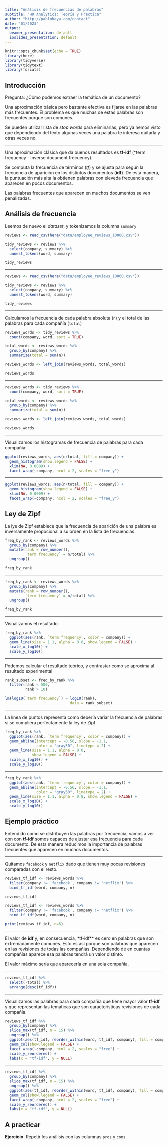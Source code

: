 ```yaml
---
title: "Análisis de frecuencias de palabras"
subtitle: "HR Analytics: Teoría y Práctica"
author: "http://pablohaya.com/contact"
date: "01/2023"
output:
  beamer_presentation: default
  ioslides_presentation: default
---
```


```r
knitr::opts_chunk$set(echo = TRUE)
library(here)
library(tidyverse)
library(tidytext)
library(forcats)
```

## Introducción

Pregunta: ¿Cómo podemos extraer la temática de un documento?

Una aproximación básica pero bastante efectiva es fijarse en las palabras más frecuentes. El problema es que muchas de estas palabras son frecuentes porque son comunes. 

Se pueden utilizar lista de *stop words* para eliminarlas, pero ya hemos visto que dependiendo del texto algunas veces una palabra te interesa quitarla y otras veces no.

---

Una aproximación clásica que da buenos resultados es **tf-idf** (*term frequency - inverse document frecuency).

Se computa la frecuencia de términos (*tf*) y se ajusta para según la frecuencia de aparición en los distintos documentos (**idf**). De esta manera, la puntuación más alta la obtienen palabras con eleveda frecuencia que aparecen en pocos documentos.

Las palabras frecuentes que aparecen en muchos documentos se ven penalizadas.

## Análisis de frecuencia

Leemos de nuevo el *dataset*, y tokenizamos la columna `summary`

```r
reviews <- read_csv(here("data/employee_reviews_10000.csv"))

tidy_reviews <- reviews %>% 
  select(company, summary) %>% 
  unnest_tokens(word, summary)

tidy_reviews
```

---

```r
reviews <- read_csv(here("data/employee_reviews_10000.csv"))

tidy_reviews <- reviews %>% 
  select(company, summary) %>% 
  unnest_tokens(word, summary)

tidy_reviews
```

---

Calculamos la frecuencia de cada palabra absoluta (`n`) y el total de las palabras para cada compañía (`total`)

```r
reviews_words <- tidy_reviews %>%
  count(company, word, sort = TRUE)

total_words <- reviews_words %>% 
  group_by(company) %>% 
  summarize(total = sum(n))

reviews_words <- left_join(reviews_words, total_words)

reviews_words
```

---

```r
reviews_words <- tidy_reviews %>%
  count(company, word, sort = TRUE)

total_words <- reviews_words %>% 
  group_by(company) %>% 
  summarize(total = sum(n))

reviews_words <- left_join(reviews_words, total_words)

reviews_words
```

---

Visualizamos los histogramas de frecuencia de palabras para cada compañia:

```r
ggplot(reviews_words, aes(n/total, fill = company)) +
  geom_histogram(show.legend = FALSE) +
  xlim(NA, 0.0009) +
  facet_wrap(~company, ncol = 2, scales = "free_y")
```
---

```r
ggplot(reviews_words, aes(n/total, fill = company)) +
  geom_histogram(show.legend = FALSE) +
  xlim(NA, 0.0009) +
  facet_wrap(~company, ncol = 2, scales = "free_y")
```

## Ley de Zipf

La lye de Zipf establece que la frecuencia de aparición de una palabra es inversamente propocional a su orden en la lista de frecuencias

```r
freq_by_rank <- reviews_words %>% 
  group_by(company) %>% 
  mutate(rank = row_number(), 
         `term frequency` = n/total) %>%
  ungroup()

freq_by_rank
```

---

```r
freq_by_rank <- reviews_words %>% 
  group_by(company) %>% 
  mutate(rank = row_number(), 
         `term frequency` = n/total) %>%
  ungroup()

freq_by_rank
```

---

Visualizamos el resultado

```r
freq_by_rank %>% 
  ggplot(aes(rank, `term frequency`, color = company)) + 
  geom_line(size = 1.1, alpha = 0.8, show.legend = FALSE) + 
  scale_x_log10() +
  scale_y_log10()
```

---

Podemos calcular el resultado teórico, y contrastar como se aproxima al resultado experimental

```r
rank_subset <- freq_by_rank %>% 
  filter(rank < 500,
         rank > 10)

lm(log10(`term frequency`) ~ log10(rank), 
                             data = rank_subset)
```

---

La línea de puntos representa como debería variar la frecuencia de palabras si se cumpliera perfectamente la ley de Zipf

```r
freq_by_rank %>% 
  ggplot(aes(rank, `term frequency`, color = company)) + 
  geom_abline(intercept = -0.56, slope = -1.1, 
              color = "gray50", linetype = 2) +
  geom_line(size = 1.1, alpha = 0.8, 
            show.legend = FALSE) + 
  scale_x_log10() +
  scale_y_log10()
```

---

```r
freq_by_rank %>% 
  ggplot(aes(rank, `term frequency`, color = company)) + 
  geom_abline(intercept = -0.56, slope = -1.1, 
              color = "gray50", linetype = 2) +
  geom_line(size = 1.1, alpha = 0.8, show.legend = FALSE) + 
  scale_x_log10() +
  scale_y_log10()
```

## Ejemplo práctico

Entendido como se distribuyen las palabras por frecuencia, vamos a ver con con **tf-idf** somos capaces de ajustar esa frecuencia para cada documento. De esta manera reducimos la importancia de palabras frecuentes que aparecen en muchos documentos.

---

Quitamos `facebook` y `netflix` dado que tienen muy pocas revisiones comparadas con el resto.

```r
reviews_tf_idf <- reviews_words %>%
  filter(company != 'facebook', company != 'netflix') %>%
  bind_tf_idf(word, company, n)

reviews_tf_idf
```
```r
reviews_tf_idf <- reviews_words %>%
  filter(company != 'facebook', company != 'netflix') %>%
  bind_tf_idf(word, company, n)

print(reviews_tf_idf, n=6)
```
---

El valor de **idf** y, en consecuencia, *tf-idf** es cero en palabras que son extremadamente comunes. Esto es así porque son palabras que aparecen en las revisiones de todas las compañias. 
Dependiendo de en cuantas compañías aparece esa palabras tendrá un valor distinto. 

El valor máximo sería que aparecería en una sola compañia. 

---

```r
reviews_tf_idf %>%
  select(-total) %>%
  arrange(desc(tf_idf))
```

---

Visualizamos las palabras para cada compañia que tiene mayor valor **tf-idf** y que representan las temáticas que son características revisiones de cada compañia.

```r
reviews_tf_idf %>%
  group_by(company) %>%
  slice_max(tf_idf, n = 15) %>%
  ungroup() %>%
  ggplot(aes(tf_idf, reorder_within(word, tf_idf, company), fill = company)) +
  geom_col(show.legend = FALSE) +
  facet_wrap(~company, ncol = 2, scales = "free") +
  scale_y_reordered() +
  labs(x = "tf-idf", y = NULL)
```

---

```r
reviews_tf_idf %>%
  group_by(company) %>%
  slice_max(tf_idf, n = 15) %>%
  ungroup() %>%
  ggplot(aes(tf_idf, reorder_within(word, tf_idf, company), fill = company)) +
  geom_col(show.legend = FALSE) +
  facet_wrap(~company, ncol = 2, scales = "free") +
  scale_y_reordered() +
  labs(x = "tf-idf", y = NULL)
```

## A practicar

**Ejercicio**. Repetir los análisis con las columnas `pros` y `cons`.